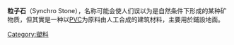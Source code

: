 {{Unreferenced|time=2016-05-04T02:27:51+00:00}}
'''粒子石'''（Synchro Stone），名称可能会使人们误以为是自然条件下形成的某种矿物质，但其實是一种以[[PVC|PVC]]为原料由人工合成的建筑材料，主要用於鋪設地面。

[[Category:塑料|Category:塑料]]